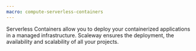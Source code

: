 ```yaml
---
macro: compute-serverless-containers
---
```


Serverless Containers allow you to deploy your containerized applications in a managed infrastructure. Scaleway ensures the deployment, the availability and scalability of all your projects.